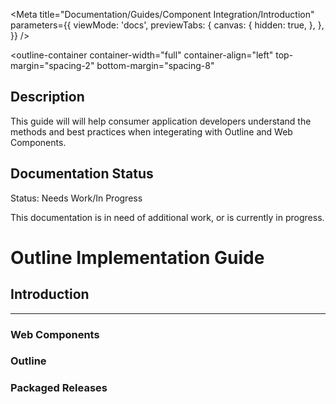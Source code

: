 
<Meta
  title="Documentation/Guides/Component Integration/Introduction"
  parameters={{
    viewMode: 'docs',
    previewTabs: {
      canvas: {
        hidden: true,
      },
    },
  }}
/>

<outline-container
  container-width="full"
  container-align="left"
  top-margin="spacing-2"
  bottom-margin="spacing-8"
>
  ## Description
  This guide will will help consumer application developers understand the methods and best practices when integerating with Outline and Web Components.

  ## Documentation Status
  <outline-alert status="warning" size="large">
    <span slot="header">Status: Needs Work/In Progress</span>
    <p>
      This documentation is in need of additional work, or is currently in progress.
    </p>
  </outline-alert>
</outline-container>

# Outline Implementation Guide

## Introduction

---

### Web Components

### Outline

### Packaged Releases
